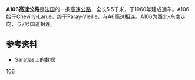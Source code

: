 '''A106高速公路'''是[[法国|法国]]的一条[[高速公路|高速公路]]，全长5.5千米，于1960年建成通车。A106始于Chevilly-Larue，终于Paray-Vieille，与A6高速相连。A106为西北-东南走向，与7号国道相连。

==参考资料==
*[http://saratlas.free.fr/index.php?page=autoroute&route=a106&lang=fr Saratlas上的数据]{{Wayback|url=http://saratlas.free.fr/index.php?page=autoroute&route=a106&lang=fr |date=20050915025418 }}{{fr}}

{{法国高速公路}}
[[Category:法国高速公路|106]]